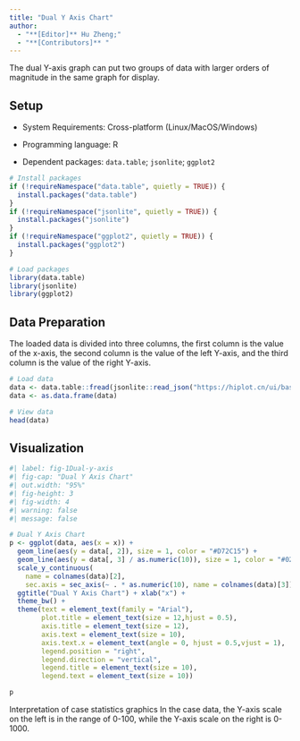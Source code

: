 ```yaml
---
title: "Dual Y Axis Chart"
author:
  - "**[Editor]** Hu Zheng;"
  - "**[Contributors]** "
---
```


The dual Y-axis graph can put two groups of data with larger orders of magnitude in the same graph for display.

## Setup

-   System Requirements: Cross-platform (Linux/MacOS/Windows)

-   Programming language: R

-   Dependent packages: `data.table`; `jsonlite`; `ggplot2`

```r
# Install packages
if (!requireNamespace("data.table", quietly = TRUE)) {
  install.packages("data.table")
}
if (!requireNamespace("jsonlite", quietly = TRUE)) {
  install.packages("jsonlite")
}
if (!requireNamespace("ggplot2", quietly = TRUE)) {
  install.packages("ggplot2")
}

# Load packages
library(data.table)
library(jsonlite)
library(ggplot2)
```

## Data Preparation

The loaded data is divided into three columns, the first column is the value of the x-axis, the second column is the value of the left Y-axis, and the third column is the value of the right Y-axis.

```r
# Load data
data <- data.table::fread(jsonlite::read_json("https://hiplot.cn/ui/basic/dual-y-axis/data.json")$exampleData$textarea[[1]])
data <- as.data.frame(data)

# View data
head(data)
```

## Visualization

```r
#| label: fig-1Dual-y-axis
#| fig-cap: "Dual Y Axis Chart"
#| out.width: "95%"
#| fig-height: 3
#| fig-width: 4
#| warning: false
#| message: false

# Dual Y Axis Chart
p <- ggplot(data, aes(x = x)) +
  geom_line(aes(y = data[, 2]), size = 1, color = "#D72C15") +
  geom_line(aes(y = data[, 3] / as.numeric(10)), size = 1, color = "#02657B") +
  scale_y_continuous(
    name = colnames(data)[2],
    sec.axis = sec_axis(~ . * as.numeric(10), name = colnames(data)[3])) +
  ggtitle("Dual Y Axis Chart") + xlab("x") +
  theme_bw() +
  theme(text = element_text(family = "Arial"),
        plot.title = element_text(size = 12,hjust = 0.5),
        axis.title = element_text(size = 12),
        axis.text = element_text(size = 10),
        axis.text.x = element_text(angle = 0, hjust = 0.5,vjust = 1),
        legend.position = "right",
        legend.direction = "vertical",
        legend.title = element_text(size = 10),
        legend.text = element_text(size = 10))

p
```

Interpretation of case statistics graphics
In the case data, the Y-axis scale on the left is in the range of 0-100, while the Y-axis scale on the right is 0-1000.

